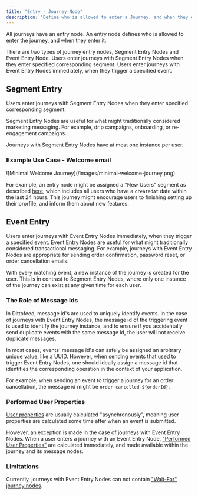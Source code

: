 ```yaml
---
title: "Entry - Journey Node"
description: "Define who is allowed to enter a Journey, and when they enter it."
---
```


All journeys have an entry node. An entry node defines who is allowed to enter the journey, and when they enter it.

There are two types of journey entry nodes, Segment Entry Nodes and Event Entry Node. Users enter journeys with Segment Entry Nodes when they enter specified corresponding segment. Users enter journeys with Event Entry Nodes immediately, when they trigger a specified event.

## Segment Entry

Users enter journeys with Segment Entry Nodes when they enter specified corresponding segment.

Segment Entry Nodes are useful for what might traditionally considered marketing messaging. For example, drip campaigns, onboarding, or re-engagement campaigns.

Journeys with Segment Entry Nodes have at most one instance per user.

### Example Use Case - Welcome email

<Frame>
![Minimal Welcome Journey](/images/minimal-welcome-journey.png)
</Frame>

For example, an entry node might be assigned a "New Users" segment as described [here](/resources/segment-nodes/trait#example-use-case-new-users), which includes all users who have a `createdAt` date within the last 24 hours. This journey might encourage users to finishing setting up their prorfile, and inform them about new features.


## Event Entry

Users enter journeys with Event Entry Nodes immediately, when they trigger a specified event. Event Entry Nodes are useful for what might traditionally considered transactional messaging. For example, journeys with Event Entry Nodes are appropriate for sending order confirmation, password reset, or order cancellation emails.

With every matching event, a new instance of the journey is created for the user. This is in contrast to Segment Entry Nodes, where only one instance of the journey can exist at any given time for each user.

### The Role of Message Ids

In Dittofeed, message id's are used to uniquely identify events. In the case of journeys with Event Entry Nodes, the message id of the triggering event is used to identify the journey instance, and to ensure if you accidentally send duplicate events with the same message id, the user will not receive duplicate messages.

In most cases, events' message id's can safely be assigned an arbitrary unique value, like a UUID. However, when sending events that used to trigger Event Entry Nodes, one should ideally assign a message id that identifies the corresponding operation in the context of your application.

For example, when sending an event to trigger a journey for an order cancellation, the message id might be `order-cancelled-${orderId}`.

### Performed User Properties

[User properties](/resources/user-properties) are usually calculated "asynchronously", meaning user properties are calculated some time after when an event is submitted.

However, an exception is made in the case of journeys with Event Entry Nodes. When a user enters a journey with an Event Entry Node, ["Performed User Properties"](/resources/user-property-types/performed) are calculated immediately, and made available within the journey and its message nodes.

### Limitations

Currently, journeys with Event Entry Nodes can not contain ["Wait-For" journey nodes](/resources/journey-nodes/wait-for).
